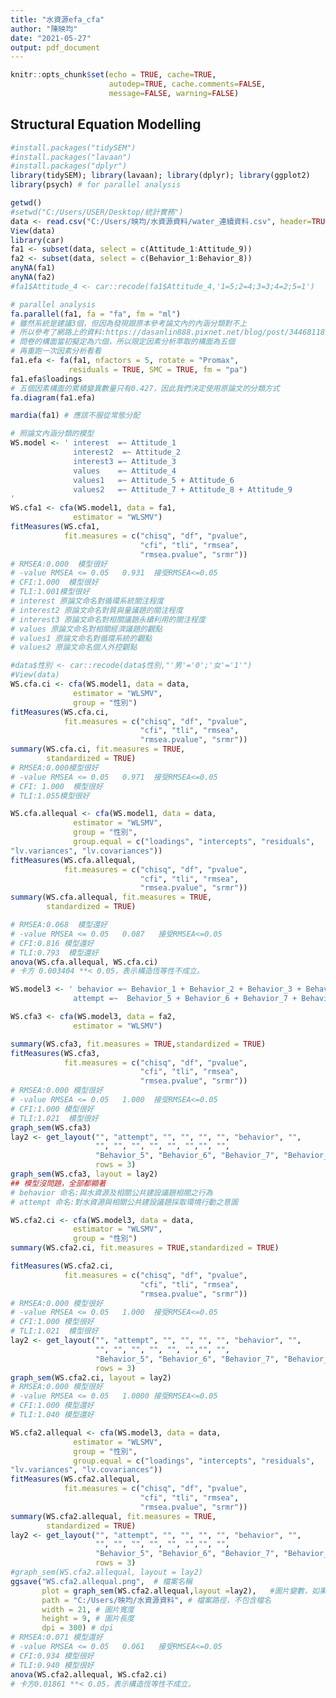 ---
title: "水資源efa_cfa"
author: "陳映均"
date: "2021-05-27"
output: pdf_document
---

```{r setup, include=FALSE}
knitr::opts_chunk$set(echo = TRUE, cache=TRUE,
                      autodep=TRUE, cache.comments=FALSE,
                      message=FALSE, warning=FALSE)
```


## Structural Equation Modelling

```{r install.packages}
#install.packages("tidySEM")
#install.packages("lavaan")
#install.packages("dplyr")
library(tidySEM); library(lavaan); library(dplyr); library(ggplot2)
library(psych) # for parallel analysis

```

```{r input data}
getwd()
#setwd("C:/Users/USER/Desktop/統計實務")
data <- read.csv("C:/Users/映均/水資源資料/water_連續資料.csv", header=TRUE, fileEncoding = "UTF-8-BOM")
View(data)
library(car)
fa1 <- subset(data, select = c(Attitude_1:Attitude_9))
fa2 <- subset(data, select = c(Behavior_1:Behavior_8))
anyNA(fa1)
anyNA(fa2)
#fa1$Attitude_4 <- car::recode(fa1$Attitude_4,'1=5;2=4;3=3;4=2;5=1')
```

```{r efa.PD}
# parallel analysis
fa.parallel(fa1, fa = "fa", fm = "ml")
# 雖然系統是建議3個，但因為發現跟原本參考論文內的內涵分類對不上
# 所以參考了網路上的資料:https://dasanlin888.pixnet.net/blog/post/34468118
# 問卷的構面當初擬定為六個，所以限定因素分析萃取的構面為五個
# 再重跑一次因素分析看看
fa1.efa <- fa(fa1, nfactors = 5, rotate = "Promax",
             residuals = TRUE, SMC = TRUE, fm = "pa")
fa1.efa$loadings
# 五個因素構面的累積變異數量只有0.427，因此我們決定使用原論文的分類方式
fa.diagram(fa1.efa) 
```

```{r cfa.mardia}
mardia(fa1) # 應該不服從常態分配
```


```{r cfa.WS}
# 照論文內涵分類的模型
WS.model <- ' interest  =~ Attitude_1
              interest2  =~ Attitude_2
              interest3 =~ Attitude_3
              values    =~ Attitude_4
              values1   =~ Attitude_5 + Attitude_6
              values2   =~ Attitude_7 + Attitude_8 + Attitude_9
'
WS.cfa1 <- cfa(WS.model1, data = fa1,
              estimator = "WLSMV")      
fitMeasures(WS.cfa1,
            fit.measures = c("chisq", "df", "pvalue",
                             "cfi", "tli", "rmsea", 
                             "rmsea.pvalue", "srmr"))  
# RMSEA:0.000  模型很好
# -value RMSEA <= 0.05   0.931  接受RMSEA<=0.05
# CFI:1.000  模型很好
# TLI:1.001模型很好
# interest 原論文命名對循環系統關注程度
# interest2 原論文命名對質與量議題的關注程度
# interest3 原論文命名對相關議題永續利用的關注程度
# values 原論文命名對相關經濟議題的觀點
# values1 原論文命名對循環系統的觀點
# values2 原論文命名個人外控觀點

```

```{r cfa.ci}
#data$性別 <- car::recode(data$性別,"'男'='0';'女'='1'")
#View(data)
WS.cfa.ci <- cfa(WS.model1, data = data,
              estimator = "WLSMV",
              group = "性別")
fitMeasures(WS.cfa.ci,
            fit.measures = c("chisq", "df", "pvalue",
                             "cfi", "tli", "rmsea", 
                             "rmsea.pvalue", "srmr"))
summary(WS.cfa.ci, fit.measures = TRUE,
        standardized = TRUE)
# RMSEA:0.000模型很好
# -value RMSEA <= 0.05   0.971  接受RMSEA<=0.05
# CFI: 1.000  模型很好
# TLI:1.055模型很好
```
```{r cfa.allequal}

WS.cfa.allequal <- cfa(WS.model1, data = data,
              estimator = "WLSMV",
              group = "性別",
              group.equal = c("loadings", "intercepts", "residuals",
"lv.variances", "lv.covariances"))
fitMeasures(WS.cfa.allequal,
            fit.measures = c("chisq", "df", "pvalue",
                             "cfi", "tli", "rmsea", 
                             "rmsea.pvalue", "srmr"))
summary(WS.cfa.allequal, fit.measures = TRUE,
        standardized = TRUE)

# RMSEA:0.068  模型還好
# -value RMSEA <= 0.05   0.087   接受RMSEA<=0.05
# CFI:0.816 模型還好
# TLI:0.793  模型還好
anova(WS.cfa.allequal, WS.cfa.ci) 
# 卡方 0.003404 **< 0.05，表示構造恆等性不成立。
```




```{r cfa.WS}
WS.model3 <- ' behavior =~ Behavior_1 + Behavior_2 + Behavior_3 + Behavior_4      
              attempt =~  Behavior_5 + Behavior_6 + Behavior_7 + Behavior_8'

WS.cfa3 <- cfa(WS.model3, data = fa2,
              estimator = "WLSMV")

summary(WS.cfa3, fit.measures = TRUE,standardized = TRUE) 
fitMeasures(WS.cfa3,
            fit.measures = c("chisq", "df", "pvalue",
                             "cfi", "tli", "rmsea", 
                             "rmsea.pvalue", "srmr"))
# RMSEA:0.000 模型很好
# -value RMSEA <= 0.05   1.000  接受RMSEA<=0.05
# CFI:1.000 模型很好
# TLI:1.021  模型很好
graph_sem(WS.cfa3)
lay2 <- get_layout("", "attempt", "", "", "", "", "behavior", "",
                   "", "", "", "", "", "","", "",
                   "Behavior_5", "Behavior_6", "Behavior_7", "Behavior_8", "Behavior_1", "Behavior_2","Behavior_3","Behavior_4",  
                   rows = 3)
graph_sem(WS.cfa3, layout = lay2)
## 模型沒問題，全部都顯著
# behavior 命名:與水資源及相關公共建設議題相關之行為 
# attempt 命名:對水資源與相關公共建設議題採取環境行動之意圖

```

```{r cfa2.ci}
WS.cfa2.ci <- cfa(WS.model3, data = data,
              estimator = "WLSMV",
              group = "性別")   
summary(WS.cfa2.ci, fit.measures = TRUE,standardized = TRUE)

fitMeasures(WS.cfa2.ci,
            fit.measures = c("chisq", "df", "pvalue",
                             "cfi", "tli", "rmsea", 
                             "rmsea.pvalue", "srmr"))
# RMSEA:0.000 模型很好
# -value RMSEA <= 0.05   1.000  接受RMSEA<=0.05
# CFI:1.000 模型很好
# TLI:1.021  模型很好
lay2 <- get_layout("", "attempt", "", "", "", "", "behavior", "",
                   "", "", "", "", "", "","", "",
                   "Behavior_5", "Behavior_6", "Behavior_7", "Behavior_8", "Behavior_1", "Behavior_2","Behavior_3","Behavior_4",  
                   rows = 3)
graph_sem(WS.cfa2.ci, layout = lay2)
# RMSEA:0.000 模型很好
# -value RMSEA <= 0.05   1.0000 接受RMSEA<=0.05
# CFI:1.000 模型還好
# TLI:1.040 模型還好

```
```{r cfa.allequal}

WS.cfa2.allequal <- cfa(WS.model3, data = data,
              estimator = "WLSMV",
              group = "性別",
              group.equal = c("loadings", "intercepts", "residuals",
"lv.variances", "lv.covariances"))
fitMeasures(WS.cfa2.allequal,
            fit.measures = c("chisq", "df", "pvalue",
                             "cfi", "tli", "rmsea", 
                             "rmsea.pvalue", "srmr"))
summary(WS.cfa2.allequal, fit.measures = TRUE,
        standardized = TRUE)
lay2 <- get_layout("", "attempt", "", "", "", "", "behavior", "",
                   "", "", "", "", "", "","", "",
                   "Behavior_5", "Behavior_6", "Behavior_7", "Behavior_8", "Behavior_1", "Behavior_2","Behavior_3","Behavior_4",  
                   rows = 3)
#graph_sem(WS.cfa2.allequal, layout = lay2)
ggsave("WS.cfa2.allequal.png",  # 檔案名稱
       plot = graph_sem(WS.cfa2.allequal,layout =lay2),   #圖片變數，如果沒有指定預設會儲存最後一張畫出來的圖
       path = "C:/Users/映均/水資源資料", # 檔案路徑，不包含檔名
       width = 21, # 圖片寬度
       height = 9, # 圖片長度
       dpi = 300) # dpi
# RMSEA:0.071 模型還好
# -value RMSEA <= 0.05   0.061   接受RMSEA<=0.05
# CFI:0.934 模型很好
# TLI:0.940 模型很好
anova(WS.cfa2.allequal, WS.cfa2.ci) 
# 卡方0.01861 **< 0.05，表示構造恆等性不成立。
```



